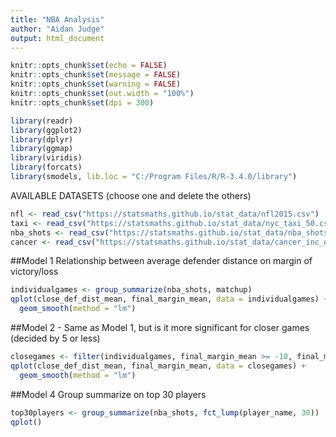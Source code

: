 ---
title: "NBA Analysis"
author: "Aidan Judge"
output: html_document
---

```{r setup, include=FALSE, message=FALSE, warning=FALSE}
knitr::opts_chunk$set(echo = FALSE)
knitr::opts_chunk$set(message = FALSE)
knitr::opts_chunk$set(warning = FALSE)
knitr::opts_chunk$set(out.width = "100%")
knitr::opts_chunk$set(dpi = 300)

library(readr)
library(ggplot2)
library(dplyr)
library(ggmap)
library(viridis)
library(forcats)
library(smodels, lib.loc = "C:/Program Files/R/R-3.4.0/library")
```

AVAILABLE DATASETS (choose one and delete the others)

```{r}
nfl <- read_csv("https://statsmaths.github.io/stat_data/nfl2015.csv")
taxi <- read_csv("https://statsmaths.github.io/stat_data/nyc_taxi_50.csv")
nba_shots <- read_csv("https://statsmaths.github.io/stat_data/nba_shots.csv")
cancer <- read_csv("https://statsmaths.github.io/stat_data/cancer_inc_data.csv")
```

##Model 1 Relationship between average defender distance on margin of victory/loss

```{r}
individualgames <- group_summarize(nba_shots, matchup)
qplot(close_def_dist_mean, final_margin_mean, data = individualgames) +
  geom_smooth(method = "lm")
```

##Model 2 - Same as Model 1, but is it more significant for closer games (decided by 5 or less)

```{r}
closegames <- filter(individualgames, final_margin_mean >= -10, final_margin_mean <= 10)
qplot(close_def_dist_mean, final_margin_mean, data = closegames) +
  geom_smooth(method = "lm")
```

##Model 4 Group summarize on top 30 players
```{r}
top30players <- group_summarize(nba_shots, fct_lump(player_name, 30))
qplot()
```


